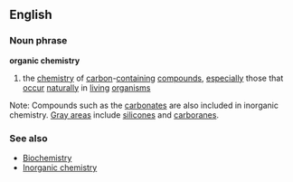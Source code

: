 ==English==
===Noun phrase===
'''organic chemistry'''
# the [[chemistry]] of [[carbon]]-[[contain]]ing [[compound]]s, [[especially]] those that [[occur]] [[naturally]] in [[living]] [[organism]]s
Note: Compounds such as the [[carbonate]]s are also included in inorganic chemistry. [[Gray area]]s include [[silicone]]s and [[carborane]]s.
===See also===
* [[Biochemistry]]
* [[Inorganic chemistry]]